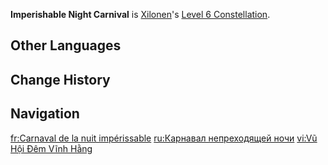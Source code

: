 {{Constellation Infobox
|image         = Constellation Imperishable Night Carnival.png
|character     = Xilonen
|level         = 6
|description   = When Xilonen is in the Nightsoul's Blessing state, when she sprints, leaps, or uses Normal or Plunging Attacks, she will gain Imperishable Night's Blessing, ignoring the limitations of her Nightsoul's Blessing state and increasing the DMG dealt by her Normal and Plunging Attacks for 5s.<br>During this time:<br><ul><li>Her Nightsoul's Blessing time limit countdown will be paused. Xilonen's Nightsoul points, Phlogiston, and Stamina will not decrease, and when her Nightsoul points reach the maximum, her Nightsoul's Blessing state will not end either.</li><li>Xilonen deals 300% of her DEF as increased Normal and Plunging Attack DMG while in the Nightsoul's Blessing state.</li><li>She heals nearby party members for 120% of her DEF every 1.5s.</li></ul>She can gain 1 Imperishable Night's Blessing once every 15s.
|scale_att1    = DEF
|scale_att2    = 
|utility1      = Nightsoul Point Consumption Decrease
|utility2      = Phlogiston Consumption Decrease
|utility3      = Additive Base DMG Bonus
|utility4      = Healing
}}
'''Imperishable Night Carnival''' is [[Xilonen]]'s [[Level 6 Constellation]].
<!--
==Gameplay Notes==
--><!--
==Preview==
{Preview
|file = Imperishable Night Carnival Preview
}
-->
==Other Languages==
{{Other Languages
|en       = Imperishable Night Carnival
|zhs      = 献予永夜的狂欢舞
|zhs_rm   = Xiànyǔ Yǒngyè de Kuánghuānwǔ
|zht      = 獻予永夜的狂歡舞
|zht_rm   = Xiànyǔ Yǒngyè de Kuánghuānwǔ
|zh_tl    = 
|ja       = 永夜に捧げるカーニバル
|ja_rm    = Eiya ni Sasageru Kaanibaru{{Assumed}}
|ja_tl    = Carnival Dedicated to the Eternal Night
|ko       = 영원한 밤에 바치는 춤
|ko_rm    = 
|ko_tl    = 
|es       = Procesión de la noche perpetua
|es_tl    = Procession of the Perpetual Night
|fr       = Carnaval de la nuit impérissable
|fr_tl    = Imperishable Night Carnival
|ru       = Карнавал непреходящей ночи
|ru_tl    = Imperishable Night Carnival
|th       = Imperishable Night Carnival
|vi       = Vũ Hội Đêm Vĩnh Hằng
|vi_tl    = 
|de       = Der ewigen Nacht gewidmeter Karneval
|de_tl    = Carnival Dedicated to the Eternal Night
|id       = Imperishable Night Carnival
|pt       = Carnaval da Noite Eterna
|pt_tl    = 
|tr       = Ölümsüz Gece Karnavalı
|tr_tl    = 
|it       = Carnevale notturno imperituro
|it_tl    = Imperishable Night Carnival
}}

==Change History==
{{Change History|5.1}}

==Navigation==
{{Talent Navbox|Xilonen}}

[[fr:Carnaval de la nuit impérissable]]
[[ru:Карнавал непреходящей ночи]]
[[vi:Vũ Hội Đêm Vĩnh Hằng]]